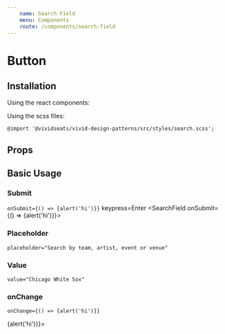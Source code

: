 ```yaml
---
    name: Search Field
    menu: Components
    route: /components/search-field
---
```



# Button
## Installation
Using the react components:


Using the scss files:

    @import '@vividseats/vivid-design-patterns/src/styles/search.scss';

## Props
<PropsTable of={SearchField}/>

## Basic Usage
<Playground>
    <SearchField></SearchField>
</Playground>

### Submit
`onSubmit={() => {alert('hi')}}` keypress=Enter
<Playground>
    <SearchField onSubmit={() => {alert('hi')}}></SearchField>
</Playground>

### Placeholder
`placeholder="Search by team, artist, event or venue"`
<Playground>
    <SearchField placeholder="Search by team, artist, event or venue"></SearchField>
</Playground>

### Value
`value="Chicago White Sox"`
<Playground>
    <SearchField value="Chicago White Sox"></SearchField>
</Playground>

### onChange
`onChange={() => {alert('hi')}}`

<Playground>
    <SearchField onChange={() => {alert('hi')}}></SearchField>
</Playground>

